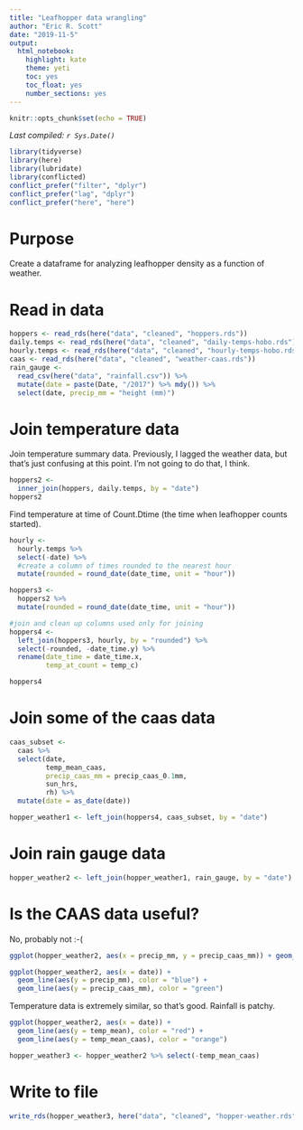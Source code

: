 ```yaml
---
title: "Leafhopper data wrangling"
author: "Eric R. Scott"
date: "2019-11-5"
output: 
  html_notebook: 
    highlight: kate
    theme: yeti
    toc: yes
    toc_float: yes
    number_sections: yes
---
```


```r
knitr::opts_chunk$set(echo = TRUE)
```

*Last compiled: `r Sys.Date()`*

```r
library(tidyverse)
library(here)
library(lubridate)
library(conflicted)
conflict_prefer("filter", "dplyr")
conflict_prefer("lag", "dplyr")
conflict_prefer("here", "here")
```

# Purpose

Create a dataframe for analyzing leafhopper density as a function of weather.

# Read in data

```r
hoppers <- read_rds(here("data", "cleaned", "hoppers.rds"))
daily.temps <- read_rds(here("data", "cleaned", "daily-temps-hobo.rds"))
hourly.temps <- read_rds(here("data", "cleaned", "hourly-temps-hobo.rds"))
caas <- read_rds(here("data", "cleaned", "weather-caas.rds"))
rain_gauge <-
  read_csv(here("data", "rainfall.csv")) %>% 
  mutate(date = paste(Date, "/2017") %>% mdy()) %>% 
  select(date, precip_mm = "height (mm)")
```


# Join temperature data

Join temperature summary data.  Previously, I lagged the weather data, but that's just confusing at this point.  I'm not going to do that, I think.

```r
hoppers2 <- 
  inner_join(hoppers, daily.temps, by = "date")
hoppers2
```

Find temperature at time of Count.Dtime (the time when leafhopper counts started).

```r
hourly <-
  hourly.temps %>%
  select(-date) %>% 
  #create a column of times rounded to the nearest hour
  mutate(rounded = round_date(date_time, unit = "hour"))

hoppers3 <-
  hoppers2 %>% 
  mutate(rounded = round_date(date_time, unit = "hour"))

#join and clean up columns used only for joining
hoppers4 <-
  left_join(hoppers3, hourly, by = "rounded") %>% 
  select(-rounded, -date_time.y) %>% 
  rename(date_time = date_time.x,
         temp_at_count = temp_c)

hoppers4
```
# Join some of the caas data
```r
caas_subset <-
  caas %>% 
  select(date,
         temp_mean_caas,
         precip_caas_mm = precip_caas_0.1mm,
         sun_hrs,
         rh) %>% 
  mutate(date = as_date(date))

hopper_weather1 <- left_join(hoppers4, caas_subset, by = "date")
```

# Join rain gauge data

```r
hopper_weather2 <- left_join(hopper_weather1, rain_gauge, by = "date")
```

# Is the CAAS data useful?
No, probably not :-(
```r
ggplot(hopper_weather2, aes(x = precip_mm, y = precip_caas_mm)) + geom_point()
```
```r
ggplot(hopper_weather2, aes(x = date)) +
  geom_line(aes(y = precip_mm), color = "blue") +
  geom_line(aes(y = precip_caas_mm), color = "green")
```

Temperature data is extremely similar, so that's good.  Rainfall is patchy.

```r
ggplot(hopper_weather2, aes(x = date)) +
  geom_line(aes(y = temp_mean), color = "red") +
  geom_line(aes(y = temp_mean_caas), color = "orange")
```

```r
hopper_weather3 <- hopper_weather2 %>% select(-temp_mean_caas)
```



# Write to file

```r
write_rds(hopper_weather3, here("data", "cleaned", "hopper-weather.rds"))
```





